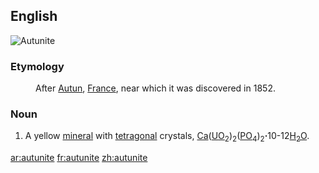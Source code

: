 ==English==
[[Image:Autunite carrière Les Oudots.jpg|thumb|Autunite]]
{{wikipedia}}

===Etymology===
: After [[w:Autun|Autun]], [[France]], near which it was discovered in 1852.

===Noun===
{{en-noun|-}}

# {{mineral}} A yellow [[mineral]] with [[tetragonal]] crystals, [[calcium|Ca]]([[uranium|U]][[oxygen|O]]<sub>2</sub>)<sub>2</sub>([[phosphorus|P]]O<sub>4</sub>)<sub>2</sub>'''·'''10-12[[water|H<sub>2</sub>O]].

[[ar:autunite]]
[[fr:autunite]]
[[zh:autunite]]